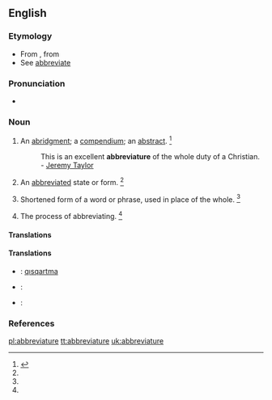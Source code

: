 ==English==

===Etymology===
* From {{etyl|ML.}} {{term|abbreviatura|lang=la}}, from {{etyl|LL.}} {{term|abbrevio||to shorten|lang=la}}
* See [[abbreviate]]

===Pronunciation===
* {{a|GA}} {{IPA|/əˈbɹi.vi.əˌt͡ʃʊɹ/}}

===Noun===
{{en-noun}}

# An [[abridgment]]; a [[compendium]]; an [[abstract]]. {{defdate|Late 16<sup>th</sup> century.}}<ref name=SOED>{{reference-book | last =| first = | authorlink =  | coauthors =  | editor =Brown, Lesley  | others =  | title = The Shorter Oxford English Dictionary | origdate =  | origyear = 1933| origmonth =  | url =  | format =  | accessdate =  | accessyear =  | accessmonth =  | edition = 5th | date =  | year =2003| month =  | publisher =Oxford University Press  | location =Oxford, UK | language =  | id =  | doi = | isbn =978-0-19-860575-7 | lccn = | ol = | pages =3| chapter =  | chapterurl =  | quote =}}</ref>
#: This is an excellent '''abbreviature''' of the whole duty of a Christian. - [[w:Jeremy Taylor|Jeremy Taylor]]
# {{obsolete}} An [[abbreviated]] state or form. {{defdate|Early 17<sup>th</sup> century.}}<ref name=SOED/>
# Shortened form of a word or phrase, used in place of the whole. {{defdate|Mid 17<sup>th</sup> century.}}<ref name=SOED/>
# {{obsolete}} The process of abbreviating. {{defdate|Early 17<sup>th</sup> century.}}<ref name=SOED/>


====Translations====
====Translations====
{{trans-top|abbreviation}}
{{trans-mid}}
{{trans-bottom}}
{{trans-top|abridgement, compendium, abstract}}
{{trans-mid}}
{{trans-bottom}}

{{checktrans-top}}
<!-- meaning (1) or (2)? -->
* {{ttbc|crh}}: [[qısqartma]]
* {{ttbc|pt}}: {{t+|pt|abreviatura}}
* {{ttbc|es}}: {{t+|es|abreviatura}}
{{checktrans-bottom}}

===References===
<references/>

[[pl:abbreviature]]
[[tt:abbreviature]]
[[uk:abbreviature]]